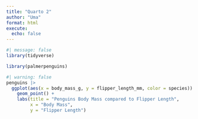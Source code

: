 ```yaml
---
title: "Quarto 2"
author: "Uma"
format: html
execute: 
  echo: false
---
```

```r
#| message: false
library(tidyverse)

library(palmerpenguins)
```

```r
#| warning: false
penguins |> 
  ggplot(aes(x = body_mass_g, y = flipper_length_mm, color = species)) +
    geom_point() +
    labs(title = "Penguins Body Mass compared to Flipper Length", 
         x = "Body Mass", 
         y = "Flipper Length")
```
